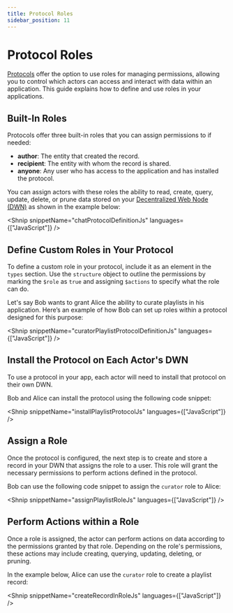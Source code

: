 ```yaml
---
title: Protocol Roles
sidebar_position: 11
---
```



# Protocol Roles

[Protocols](/docs/web5/decentralized-web-nodes/what-are-protocols) offer the option to use roles for managing permissions, allowing you to control which actors can access and interact with data within an application. This guide explains how to define and use roles in your applications.

## Built-In Roles

Protocols offer three built-in roles that you can assign permissions to if needed:

- **author**: The entity that created the record.
- **recipient**: The entity with whom the record is shared.
- **anyone**: Any user who has access to the application and has installed the protocol.

You can assign actors with these roles the ability to read, create, query, update, delete, or prune data stored on your [Decentralized Web Node (DWN)](/docs/web5/decentralized-web-nodes/what-are-dwns) as shown in the example below:

<Shnip snippetName="chatProtocolDefinitionJs" languages={["JavaScript"]} />

## Define Custom Roles in Your Protocol

To define a custom role in your protocol, include it as an element in the `types` section.
Use the `structure` object to outline the permissions by marking the `$role` as `true` and assigning `$actions` to specify what the role can do.

Let's say Bob wants to grant Alice the ability to curate playlists in his application. Here’s an example of how Bob can set up roles within a protocol designed for this purpose:

<Shnip
  snippetName="curatorPlaylistProtocolDefinitionJs"
  languages={["JavaScript"]}
/>

## Install the Protocol on Each Actor's DWN

To use a protocol in your app, each actor will need to install that protocol on their own DWN.

Bob and Alice can install the protocol using the following code snippet:

<Shnip snippetName="installPlaylistProtocolJs" languages={["JavaScript"]} />

## Assign a Role

Once the protocol is configured, the next step is to create and store a record in your DWN that assigns the role to a user. This role will grant the necessary permissions to perform actions defined in the protocol.

Bob can use the following code snippet to assign the `curator` role to Alice:

<Shnip snippetName="assignPlaylistRoleJs" languages={["JavaScript"]} />

## Perform Actions within a Role

Once a role is assigned, the actor can perform actions on data according to the permissions granted by that role. Depending on the role's permissions, these actions may include creating, querying, updating, deleting, or pruning.

In the example below, Alice can use the `curator` role to create a playlist record:

<Shnip snippetName="createRecordInRoleJs" languages={["JavaScript"]} />
